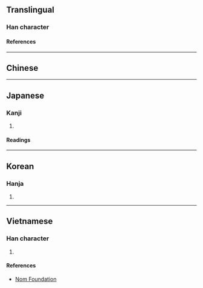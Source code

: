 {{also|棋}}
{{character info}}
==Translingual==

===Han character===
{{Han char|rn=75|rad=木|as=08|sn=12|four=|canj=TCD|ids=⿱其木}}

====References====
{{Han ref|kx=0532.020|dkj=14921|dj=0920.100|hdz=21224.050|uh=68CA}}

----

==Chinese==
{{zh-see|棋|v}}

----

==Japanese==

===Kanji===
{{ja-kanji|grade=|rs=木08}}

# {{rfdef|ja|sort=木08}}

====Readings====
{{ja-readings
|on=き, ぎ
|kun=ご, ごいし, こま
|nanori=もと
}}

----

==Korean==

===Hanja===
{{ko-hanja|기}}

# {{rfdef|ko|sort=木08}}

----

==Vietnamese==

===Han character===
{{vi-readings|rs=木08|reading=[[cờ]], [[kì]]}}

# {{rfdef|vi|sort=木08}}

====References====
* [http://nomfoundation.org/common/nom_details.php?codepoint=68ca Nom Foundation]